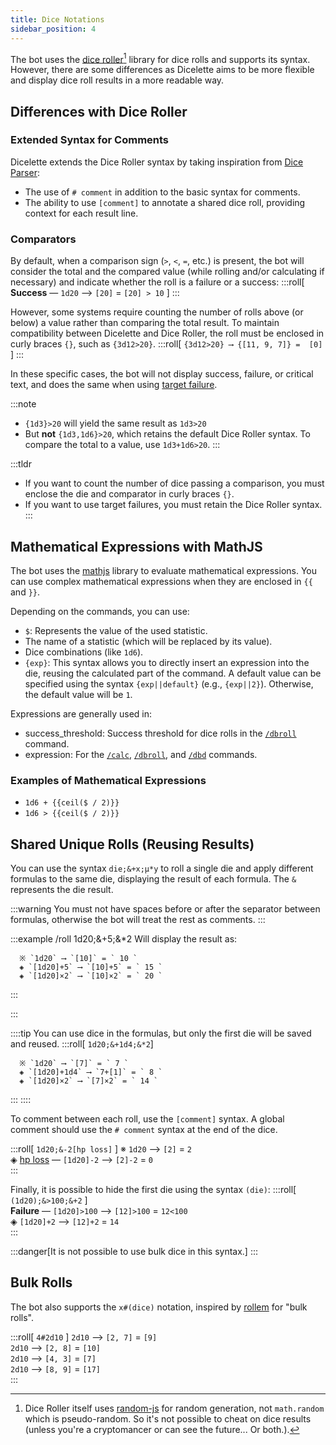 ```yaml
---
title: Dice Notations
sidebar_position: 4
---
```




The bot uses the [dice roller](https://dice-roller.github.io/documentation/)[^1] library for dice rolls and supports its syntax. 
However, there are some differences as Dicelette aims to be more flexible and display dice roll results in a more readable way.

## Differences with Dice Roller
### Extended Syntax for Comments

Dicelette extends the Dice Roller syntax by taking inspiration from [Dice Parser](https://invent.kde.org/rolisteam/rolisteam-diceparser/-/blob/master/HelpMe.md#comment): 
- The use of `# comment` in addition to the basic syntax for comments.
- The ability to use `[comment]` to annotate a shared dice roll, providing context for each result line.

### Comparators

By default, when a comparison sign (`>`, `<`, `=`, etc.) is present, the bot will consider the total and the compared value (while rolling and/or calculating if necessary) and indicate whether the roll is a failure or a success: 
:::roll[ **Success** — `1d20` ⟶ `[20]` = `[20] > 10` ]
:::

However, some systems require counting the number of rolls above (or below) a value rather than comparing the total result. 
To maintain compatibility between Dicelette and Dice Roller, the roll must be enclosed in curly braces `{}`, such as `{3d12>20}`.
:::roll[ `{3d12>20} ⟶ {[11, 9, 7]} =  [0] `]
:::

In these specific cases, the bot will not display success, failure, or critical text, and does the same when using [target failure](https://dice-roller.github.io/documentation/guide/notation/group-rolls.html#target-failure-dice-pool).

:::note
- `{1d3}>20` will yield the same result as `1d3>20`
- But **not** `{1d3,1d6}>20`, which retains the default Dice Roller syntax. To compare the total to a value, use `1d3+1d6>20`.
:::

:::tldr
- If you want to count the number of dice passing a comparison, you must enclose the die and comparator in curly braces `{}`.
- If you want to use target failures, you must retain the Dice Roller syntax.
:::


## Mathematical Expressions with MathJS

The bot uses the [mathjs](https://mathjs.org/) library to evaluate mathematical expressions. You can use complex mathematical expressions when they are enclosed in `{{` and `}}`.

Depending on the commands, you can use:
- `$`: Represents the value of the used statistic.
- The name of a statistic (which will be replaced by its value).
- Dice combinations (like `1d6`).
- `{exp}`: This syntax allows you to directly insert an expression into the die, reusing the calculated part of the command. A default value can be specified using the syntax `{exp||default}` (e.g., `{exp||2}`). Otherwise, the default value will be `1`.

Expressions are generally used in:
- <CL>success_threshold</CL>: Success threshold for dice rolls in the [`/dbroll`](../usage/model/dice.mdx#dbroll-dbroll) command.
- <CL>expression</CL>: For the [`/calc`](../usage/model/calc.mdx#based-on-statistics-calc), [`/dbroll`](../usage/model/dice.mdx#dbroll-dbroll), and [`/dbd`](../usage/model/dice.mdx#dbd-dbd) commands.

### Examples of Mathematical Expressions

- `1d6 + {{ceil($ / 2)}}`
- `1d6 > {{ceil($ / 2)}}`

## Shared Unique Rolls (Reusing Results)

You can use the syntax `die;&+x;µ*y` to roll a single die and apply different formulas to the same die, displaying the result of each formula. The `&` represents the die result.

:::warning
You must not have spaces before or after the separator between formulas, otherwise the bot will treat the rest as comments.
:::

:::example
/roll 1d20;&+5;&*2
Will display the result as:
```
  ※ `1d20` ⟶ `[10]` = ` 10 `  
  ◈ `[1d20]+5` ⟶ `[10]+5` = ` 15 `  
  ◈ `[1d20]×2` ⟶ `[10]×2` = ` 20 `  
```
:::

:::

::::tip
You can use dice in the formulas, but only the first die will be saved and reused.
:::roll[ `1d20;&+1d4;&*2`]
```
  ※ `1d20` ⟶ `[7]` = ` 7 `  
  ◈ `[1d20]+1d4` ⟶ `7+[1]` = ` 8 `  
  ◈ `[1d20]×2` ⟶ `[7]×2` = ` 14 `  
```
:::
::::

To comment between each roll, use the `[comment]` syntax. A global comment should use the `# comment` syntax at the end of the dice.

:::roll[ `1d20;&-2[hp loss]` ]
  ※ `1d20` ⟶ `[2]` = ` 2 `  
  ◈ <u>hp loss</u> — `[1d20]-2` ⟶ `[2]-2` = ` 0 `  
:::

Finally, it is possible to hide the first die using the syntax `(die)`:
:::roll[ `(1d20);&>100;&+2` ]  
  **Failure** — `[1d20]>100` ⟶ `[12]>100` = ` 12<100 `  
  ◈ `[1d20]+2` ⟶ `[12]+2` = ` 14 `  
:::

:::danger[It is not possible to use bulk dice in this syntax.]
:::

## Bulk Rolls

The bot also supports the `x#(dice)` notation, inspired by [rollem](https://rollem.rocks/docs/v1-syntax/bulk-rolling) for "bulk rolls".

:::roll[ `4#2d10` ]
  `2d10` ⟶ `[2, 7]` = ` [9] `  
  `2d10` ⟶ `[2, 8]` = ` [10] `  
  `2d10` ⟶ `[4, 3]` = ` [7] `  
  `2d10` ⟶ `[8, 9]` = ` [17] `  
:::

[^1]: Dice Roller itself uses [random-js](https://www.npmjs.com/package/random-js) for random generation, not `math.random` which is pseudo-random. So it's not possible to cheat on dice results (unless you're a cryptomancer or can see the future... Or both.).